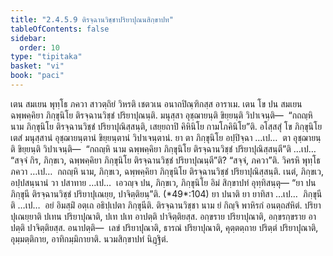 ```yaml
---
title: "2.4.5.9 ติรจฺฉานวิชฺชาปริยาปุณนสิกฺขาปท"
tableOfContents: false
sidebar:
  order: 10
type: "tipitaka"
basket: "vi"
book: "paci"
---
```



<DynamicBreadcrumb />

<Division number="1013" book="paci">

<Paragraph number="3071" book="paci">
เตน สมเยน พุทฺโธ ภควา สาวตฺถิยํ วิหรติ เชตวเน อนาถปิณฺฑิกสฺส อาราเม. เตน โข ปน สมเยน ฉพฺพคฺคิยา ภิกฺขุนิโย ติรจฺฉานวิชฺชํ ปริยาปุณนฺติ. มนุสฺสา อุชฺฌายนฺติ ขิยฺยนฺติ วิปาเจนฺติ—  “กถญฺหิ นาม ภิกฺขุนิโย ติรจฺฉานวิชฺชํ ปริยาปุณิสฺสนฺติ, เสยฺยถาปิ คิหินิโย กามโภคินิโย”ติ.
</Paragraph>

<Paragraph number="3072" book="paci">
อโสฺสสุํ โข ภิกฺขุนิโย เตสํ มนุสฺสานํ อุชฺฌายนฺตานํ ขิยฺยนฺตานํ วิปาเจนฺตานํ. ยา ตา ภิกฺขุนิโย อปฺปิจฺฉา …เป…  ตา อุชฺฌายนฺติ ขิยฺยนฺติ วิปาเจนฺติ—  “กถญฺหิ นาม ฉพฺพคฺคิยา ภิกฺขุนิโย ติรจฺฉานวิชฺชํ ปริยาปุณิสฺสนฺตี”ติ …เป…  “สจฺจํ กิร, ภิกฺขเว, ฉพฺพคฺคิยา ภิกฺขุนิโย ติรจฺฉานวิชฺชํ ปริยาปุณนฺตี”ติ? “สจฺจํ, ภควา”ติ. วิครหิ พุทฺโธ ภควา …เป…  กถญฺหิ นาม, ภิกฺขเว, ฉพฺพคฺคิยา ภิกฺขุนิโย ติรจฺฉานวิชฺชํ ปริยาปุณิสฺสนฺติ. เนตํ, ภิกฺขเว, อปฺปสนฺนานํ วา ปสาทาย …เป…  เอวญฺจ ปน, ภิกฺขเว, ภิกฺขุนิโย อิมํ สิกฺขาปทํ อุทฺทิสนฺตุ—
</Paragraph>

</Division>
<Division number="1014" book="paci">

<Paragraph number="3073" book="paci">
<Emphasis>“ยา ปน ภิกฺขุนี ติรจฺฉานวิชฺชํ ปริยาปุเณยฺย, ปาจิตฺติยนฺ”</Emphasis>ติ. (*49*:<Emphasis>104</Emphasis>)
</Paragraph>

</Division>
<Division number="1015" book="paci">

<Paragraph number="3074" book="paci">
<Emphasis>ยา ปนา</Emphasis>ติ ยา ยาทิสา …เป…  <Emphasis>ภิกฺขุนี</Emphasis>ติ …เป…  อยํ อิมสฺมิํ อตฺเถ อธิปฺเปตา ภิกฺขุนีติ.
</Paragraph>

<Paragraph number="3075" book="paci">
<Emphasis>ติรจฺฉานวิชฺชา</Emphasis> นาม ยํ กิญฺจิ พาหิรกํ อนตฺถสํหิตํ.
</Paragraph>

<Paragraph number="3076" book="paci">
<Emphasis>ปริยาปุเณยฺยา</Emphasis>ติ ปเทน ปริยาปุณาติ, ปเท ปเท อาปตฺติ ปาจิตฺติยสฺส. อกฺขราย ปริยาปุณาติ, อกฺขรกฺขราย อาปตฺติ ปาจิตฺติยสฺส.
</Paragraph>

</Division>
<Division number="1016" book="paci">

<Paragraph number="3077" book="paci">
อนาปตฺติ—  เลขํ ปริยาปุณาติ, ธารณํ ปริยาปุณาติ, คุตฺตตฺถาย ปริตฺตํ ปริยาปุณาติ, อุมฺมตฺติกาย, อาทิกมฺมิกายาติ.

</Paragraph>
</Division>

<Paragraph number="3078" type="center" book="paci">
นวมสิกฺขาปทํ นิฏฺฐิตํ.
</Paragraph>